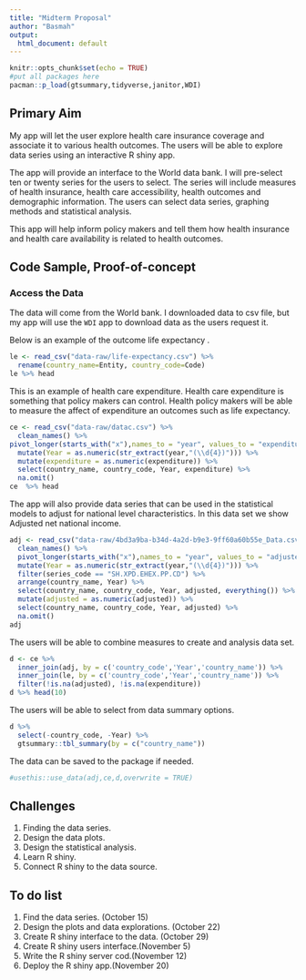 ```yaml
---
title: "Midterm Proposal"
author: "Basmah"
output:
  html_document: default
---
```


```r
knitr::opts_chunk$set(echo = TRUE)
#put all packages here
pacman::p_load(gtsummary,tidyverse,janitor,WDI)
```

## Primary Aim

My app will let the user explore health care insurance coverage and associate it to various health outcomes.
The users will be able to explore data series using an interactive R shiny app.

The app will provide an interface to the World data bank. 
I will pre-select ten or twenty series for the users to select.
The series will include measures of health insurance, health care accessibility, health outcomes and demographic information. 
The users can select data series, graphing methods and statistical analysis.

This app will help inform policy makers and tell them how health insurance and health care availability is related to health outcomes.

## Code Sample, Proof-of-concept


### Access the Data

The data will come from the World bank. 
I downloaded data to csv file, but my app will use the `WDI` app to download data as the users request it.

Below is an example of the outcome life expectancy .


```r
le <- read_csv("data-raw/life-expectancy.csv") %>% 
  rename(country_name=Entity, country_code=Code)
le %>% head
```
This is an example of health care expenditure. Health care expenditure is something that policy makers can control. Health policy makers will be able to measure the affect of expenditure an outcomes such as life expectancy.


```r
ce <- read_csv("data-raw/datac.csv") %>% 
  clean_names() %>% 
pivot_longer(starts_with("x"),names_to = "year", values_to = "expenditure") %>% 
  mutate(Year = as.numeric(str_extract(year,"(\\d{4})"))) %>% 
  mutate(expenditure = as.numeric(expenditure)) %>% 
  select(country_name, country_code, Year, expenditure) %>% 
  na.omit()
ce  %>% head
```
The app will also provide data series that can be used in the statistical models to adjust for national level characteristics. 
In this data set we show Adjusted net national income. 

```r
adj <- read_csv("data-raw/4bd3a9ba-b34d-4a2d-b9e3-9ff60a60b55e_Data.csv") %>%
  clean_names() %>% 
  pivot_longer(starts_with("x"),names_to = "year", values_to = "adjusted") %>% 
  mutate(Year = as.numeric(str_extract(year,"(\\d{4})"))) %>% 
  filter(series_code == "SH.XPD.EHEX.PP.CD") %>% 
  arrange(country_name, Year) %>% 
  select(country_name, country_code, Year, adjusted, everything()) %>% 
  mutate(adjusted = as.numeric(adjusted)) %>% 
  select(country_name, country_code, Year, adjusted) %>% 
  na.omit()
adj 
```
The users will be able to combine measures to create and analysis data set.

```r
d <- ce %>% 
  inner_join(adj, by = c('country_code','Year','country_name')) %>% 
  inner_join(le, by = c('country_code','Year','country_name')) %>%
  filter(!is.na(adjusted), !is.na(expenditure))
d %>% head(10)
```

The users will be able to select from data summary options.

```r
d %>% 
  select(-country_code, -Year) %>% 
  gtsummary::tbl_summary(by = c("country_name"))
```
The data can be saved to the package if needed.

```r
#usethis::use_data(adj,ce,d,overwrite = TRUE)
```

## Challenges 

1. Finding the data series.
2. Design the data plots.
3. Design the statistical analysis.
4. Learn R shiny.
5. Connect R shiny to the data source.


## To do list

1. Find the data series. (October 15)
2. Design the plots and data explorations. (October 22)
3. Create R shiny interface to the data. (October 29)
4. Create R shiny users interface.(November 5)
5. Write the R shiny server cod.(November 12)
6. Deploy the R shiny app.(November 20)







